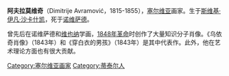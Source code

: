 '''阿夫拉莫维奇'''（Dimitrije Avramović，1815-1855），[[塞尔维亚|塞尔维亚]]画家。生于[[斯维基·伊凡·沙卡什凯|斯维基·伊凡·沙卡什凯]]，死于[[诺维萨德|诺维萨德]]。

曾先后在诺维萨德和[[维也纳|维也纳]]学画，[[1848年革命|1848年革命]]时创作了大量知识分子肖像。《乌依奇肖像》（1843年）和《穿白衣的男孩》（1843年）是其中代表作。此外，他在艺术理论方面也有很大贡献。

{{Authority control}}

{{DEFAULTSORT:Avramovic, Dimitrije}}
[[Category:塞尔维亚画家|Category:塞尔维亚画家]]
[[Category:蒂泰尔人|Category:蒂泰尔人]]